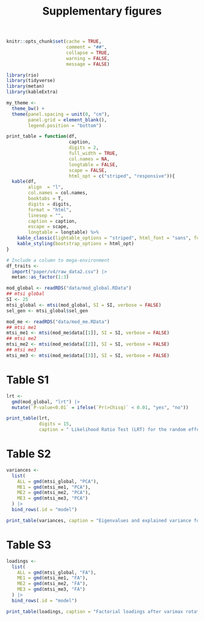 % Supplementary figures 


```r
knitr::opts_chunk$set(cache = TRUE,
                      comment = "##",
                      collapse = TRUE,
                      warning = FALSE,
                      message = FALSE)

```



```r
library(rio)
library(tidyverse)
library(metan)
library(kableExtra)

my_theme <- 
  theme_bw() +
  theme(panel.spacing = unit(0, "cm"),
        panel.grid = element_blank(),
        legend.position = "bottom")
```



```r

print_table = function(df,
                       caption,
                       digits = 2,
                       full_width = TRUE,
                       col.names = NA,
                       longtable = FALSE,
                       scape = FALSE,
                       html_opt = c("striped", "responsive")){
  kable(df,
        align  = "l",
        col.names = col.names,
        booktabs = T,
        digits = digits,
        format = "html",
        linesep = "",
        caption = caption,
        escape = scape,
        longtable = longtable) %>%
    kable_classic(lightable_options = "striped", html_font = "sans", full_width = full_width) %>% 
    kable_styling(bootstrap_options = html_opt)
}

```


```r
# Include a column to mega-environment
df_traits <-
  import("paper/v4/raw_data2.csv") |> 
  metan::as_factor(1:3)


```



```r
mod_global <- readRDS("data/mod_global.RData")
## mtsi global
SI <- 25
mtsi_global <- mtsi(mod_global, SI = SI, verbose = FALSE)
sel_gen <- mtsi_global$sel_gen
```



```r
mod_me <- readRDS("data/mod_me.RData")
## mtsi me1
mtsi_me1 <- mtsi(mod_me$data[[1]], SI = SI, verbose = FALSE)
## mtsi me2
mtsi_me2 <- mtsi(mod_me$data[[2]], SI = SI, verbose = FALSE)
## mtsi me3
mtsi_me3 <- mtsi(mod_me$data[[3]], SI = SI, verbose = FALSE)
```


# Table S1 {-}
```r
lrt <- 
  gmd(mod_global, "lrt") |> 
  mutate(`P-value<0.01` = ifelse(`Pr(>Chisq)` < 0.01, "yes", "no"))

print_table(lrt,
            digits = 15,
            caption = " Likelihood Ratio Test (LRT) for the random effects for each analyzed trait.")
```



# Table S2 {-}
```r
variances <- 
  list(
    ALL = gmd(mtsi_global, "PCA"),
    ME1 = gmd(mtsi_me1, "PCA"),
    ME2 = gmd(mtsi_me2, "PCA"),
    ME3 = gmd(mtsi_me3, "PCA")
  ) |> 
  bind_rows(.id = "model")

print_table(variances, caption = "Eigenvalues and explained variance for the factor analysis acroos all environments (ALL) and within each mega-environments (ME1, ME2, and ME3).")

```




# Table S3 {-}
```r
loadings <- 
  list(
    ALL = gmd(mtsi_global, "FA"),
    ME1 = gmd(mtsi_me1, "FA"),
    ME2 = gmd(mtsi_me2, "FA"),
    ME3 = gmd(mtsi_me3, "FA")
  ) |> 
  bind_rows(.id = "model")

print_table(loadings, caption = "Factorial loadings after varimax rotation, and communalities obtained in the factor analysis acroos all environments (ALL) and within each mega-environments (ME1, ME2, and ME3).")

```



